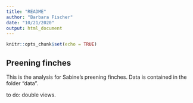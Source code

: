 ```yaml
---
title: "README"
author: "Barbara Fischer"
date: "10/21/2020"
output: html_document
---
```


```r
knitr::opts_chunk$set(echo = TRUE)
```

## Preening finches

This is the analysis for Sabine's preening finches. Data is contained in the folder "data". 

to do: double views. 

